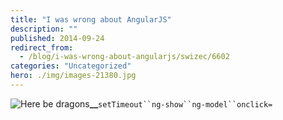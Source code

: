 ```yaml
---
title: "I was wrong about AngularJS"
description: ""
published: 2014-09-24
redirect_from:
  - /blog/i-was-wrong-about-angularjs/swizec/6602
categories: "Uncategorized"
hero: ./img/images-21380.jpg
---
```


![Here be dragons](./img/images-21380.jpg "Here be dragons")**\_\_**` setTimeout``ng-show``ng-model``onclick= `
